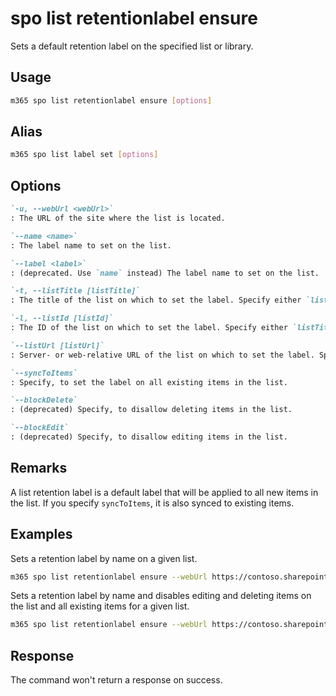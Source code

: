 
# spo list retentionlabel ensure

Sets a default retention label on the specified list or library.

## Usage

```sh
m365 spo list retentionlabel ensure [options]
```

## Alias

```sh
m365 spo list label set [options]
```

## Options

```md definition-list
`-u, --webUrl <webUrl>`
: The URL of the site where the list is located.

`--name <name>`
: The label name to set on the list.

`--label <label>`
: (deprecated. Use `name` instead) The label name to set on the list.

`-t, --listTitle [listTitle]`
: The title of the list on which to set the label. Specify either `listTitle`, `listId`, or `listUrl` but not multiple.

`-l, --listId [listId]`
: The ID of the list on which to set the label. Specify either `listTitle`, `listId`, or `listUrl` but not multiple.

`--listUrl [listUrl]`
: Server- or web-relative URL of the list on which to set the label. Specify either `listTitle`, `listId`, or `listUrl` but not multiple.

`--syncToItems`
: Specify, to set the label on all existing items in the list.

`--blockDelete`
: (deprecated) Specify, to disallow deleting items in the list.

`--blockEdit`
: (deprecated) Specify, to disallow editing items in the list.
```

<Global />

## Remarks

A list retention label is a default label that will be applied to all new items in the list. If you specify `syncToItems`, it is also synced to existing items. 

## Examples

Sets a retention label by name on a given list.

```sh
m365 spo list retentionlabel ensure --webUrl https://contoso.sharepoint.com/sites/project-x --listUrl 'Shared Documents' --name 'Some label'
```

Sets a retention label by name and disables editing and deleting items on the list and all existing items for a given list.

```sh
m365 spo list retentionlabel ensure --webUrl https://contoso.sharepoint.com/sites/project-x --listTitle 'Documents' --name 'Some label' --blockEdit --blockDelete --syncToItems
```

## Response

The command won't return a response on success.
